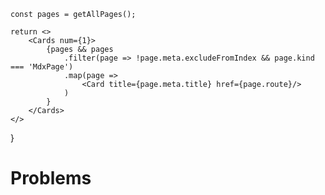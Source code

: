 
    const pages = getAllPages();

    return <>
        <Cards num={1}>
            {pages && pages
                .filter(page => !page.meta.excludeFromIndex && page.kind === 'MdxPage')
                .map(page =>
                    <Card title={page.meta.title} href={page.route}/>
                )
            }
        </Cards>
    </>

}

# Problems

<ProblemIndex/>
